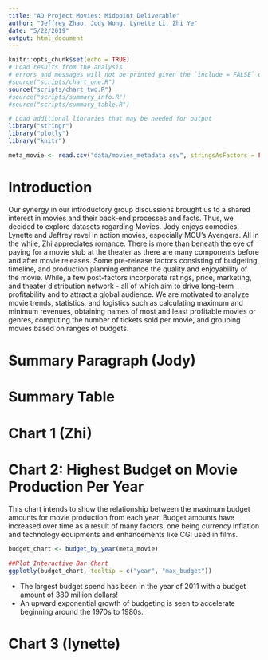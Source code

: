 ```yaml
---
title: "AD Project Movies: Midpoint Deliverable"
author: "Jeffrey Zhao, Jody Wong, Lynette Li, Zhi Ye"
date: "5/22/2019"
output: html_document
---
```


```r
knitr::opts_chunk$set(echo = TRUE)
# Load results from the analysis
# errors and messages will not be printed given the `include = FALSE` option
#source("scripts/chart_one.R")
source("scripts/chart_two.R")
#source("scripts/summary_info.R")
#source("scripts/summary_table.R")

# Load additional libraries that may be needed for output
library("stringr")
library("plotly")
library("knitr")
```

```r
meta_movie <- read.csv("data/movies_metadata.csv", stringsAsFactors = FALSE)
```


# Introduction 
Our synergy in our introductory group discussions brought us to a shared
interest in movies and their back-end processes and facts. Thus, we decided
to explore datasets regarding Movies. Jody enjoys comedies. Lynette and
Jeffrey revel in action movies, especially MCU's Avengers. All in the while,
Zhi appreciates romance. There is more than beneath the eye of paying for a
movie stub at the theater as there are many components before and after movie
releases. Some pre-release factors consisting of budgeting, timeline, and
production planning enhance the quality and enjoyability of the movie. While,
a few post-factors incorporate ratings, price, marketing, and theater
distribution network - all of which aim to drive long-term profitability and
to attract a global audience. We are motivated to analyze movie trends,
statistics, and logistics such as calculating maximum and minimum revenues,
obtaining names of most and least profitable movies or genres, computing the
number of tickets sold per movie, and grouping movies based on
ranges of budgets.

# Summary Paragraph (Jody)

# Summary Table 

# Chart 1 (Zhi)


# Chart 2: Highest Budget on Movie Production Per Year

This chart intends to show the relationship between the maximum budget amounts for movie production from each year. Budget amounts have increased over time as a result of many factors, one being currency inflation and technology equipments and enhancements like CGI used in films.

```r
budget_chart <- budget_by_year(meta_movie)

##Plot Interactive Bar Chart
ggplotly(budget_chart, tooltip = c("year", "max_budget"))
```

- The largest budget spend has been in the year of 2011 with a budget amount of 380 million dollars!
- An upward exponential growth of budgeting is seen to accelerate beginning around the 1970s to 1980s.

 
# Chart 3 (lynette)
